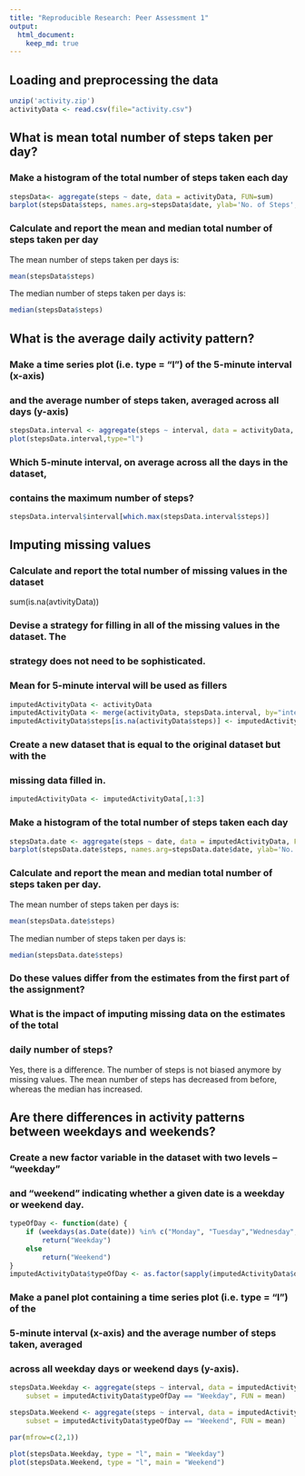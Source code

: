 ```yaml
---
title: "Reproducible Research: Peer Assessment 1"
output: 
  html_document:
    keep_md: true
---
```



## Loading and preprocessing the data
```r
unzip('activity.zip')
activityData <- read.csv(file="activity.csv")
```


## What is mean total number of steps taken per day?
### Make a histogram of the total number of steps taken each day
```r
stepsData<- aggregate(steps ~ date, data = activityData, FUN=sum)
barplot(stepsData$steps, names.arg=stepsData$date, ylab='No. of Steps',las=2)
```

### Calculate and report the mean and median total number of steps taken per day

The mean number of steps taken per days is:
```r
mean(stepsData$steps)
```

The median number of steps taken per days is:
```r
median(stepsData$steps)
```

## What is the average daily activity pattern?

### Make a time series plot (i.e. type = "l") of the 5-minute interval (x-axis)
### and the average number of steps taken, averaged across all days (y-axis)

```r
stepsData.interval <- aggregate(steps ~ interval, data = activityData, FUN=mean)
plot(stepsData.interval,type="l")
```

### Which 5-minute interval, on average across all the days in the dataset,
### contains the maximum number of steps?

```r
stepsData.interval$interval[which.max(stepsData.interval$steps)]
```

## Imputing missing values

### Calculate and report the total number of missing values in the dataset
sum(is.na(avtivityData))

### Devise a strategy for filling in all of the missing values in the dataset. The
### strategy does not need to be sophisticated. 

### Mean for 5-minute interval will be used as fillers
```r
imputedActivityData <- activityData
imputedActivityData <- merge(activityData, stepsData.interval, by="interval", suffixes=c("",".temp"))
imputedActivityData$steps[is.na(activityData$steps)] <- imputedActivityData$steps.temp[is.na(activityData$steps)]
```

### Create a new dataset that is equal to the original dataset but with the
### missing data filled in.
```r
imputedActivityData <- imputedActivityData[,1:3]
```

### Make a histogram of the total number of steps taken each day
```r
stepsData.date <- aggregate(steps ~ date, data = imputedActivityData, FUN = sum)
barplot(stepsData.date$steps, names.arg=stepsData.date$date, ylab='No. of Steps',las=2)
```

### Calculate and report the mean and median total number of steps taken per day.

The mean number of steps taken per days is:
```r
mean(stepsData.date$steps)
```

The median number of steps taken per days is:
```r
median(stepsData.date$steps)
```

### Do these values differ from the estimates from the first part of the assignment?
### What is the impact of imputing missing data on the estimates of the total
### daily number of steps?

Yes, there is a difference. The number of steps is not biased anymore by missing values. The mean number of steps has decreased from before, whereas the median has increased.

## Are there differences in activity patterns between weekdays and weekends?

### Create a new factor variable in the dataset with two levels – “weekday”
### and “weekend” indicating whether a given date is a weekday or weekend day.

```r
typeOfDay <- function(date) {
    if (weekdays(as.Date(date)) %in% c("Monday", "Tuesday","Wednesday","Thursday","Friday"))
        return("Weekday")
    else
        return("Weekend")
}
imputedActivityData$typeOfDay <- as.factor(sapply(imputedActivityData$date, typeOfDay))
```

### Make a panel plot containing a time series plot (i.e. type = "l") of the
### 5-minute interval (x-axis) and the average number of steps taken, averaged
### across all weekday days or weekend days (y-axis).

```r
stepsData.Weekday <- aggregate(steps ~ interval, data = imputedActivityData, 
    subset = imputedActivityData$typeOfDay == "Weekday", FUN = mean)

stepsData.Weekend <- aggregate(steps ~ interval, data = imputedActivityData, 
    subset = imputedActivityData$typeOfDay == "Weekend", FUN = mean)

par(mfrow=c(2,1))

plot(stepsData.Weekday, type = "l", main = "Weekday")
plot(stepsData.Weekend, type = "l", main = "Weekend")
```
